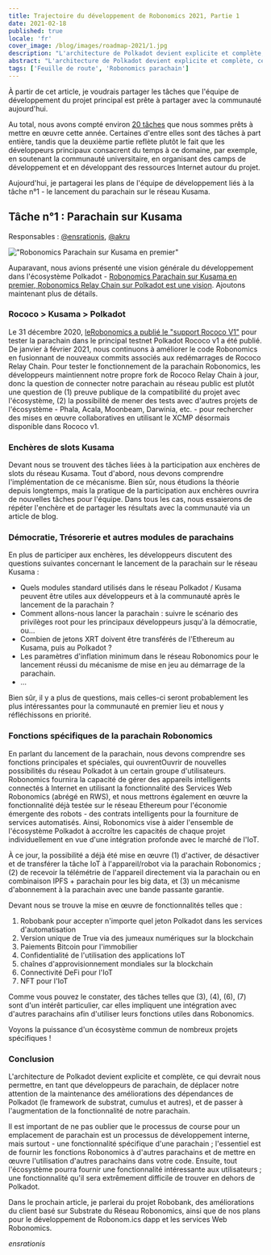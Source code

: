 ```yaml
---
title: Trajectoire du développement de Robonomics 2021, Partie 1
date: 2021-02-18
published: true
locale: 'fr'
cover_image: /blog/images/roadmap-2021/1.jpg
description: "L'architecture de Polkadot devient explicite et complète, ce qui devrait nous permettre, en tant que développeurs de parachain, de déplacer notre focus de la maintenance des améliorations des dépendances de Polkadot (le framework de substrat, cumulus et autres), pour nous concentrer sur l'augmentation de la fonctionnalité de notre parachain."
abstract: "L'architecture de Polkadot devient explicite et complète, ce qui devrait nous permettre, en tant que développeurs de parachain, de déplacer notre focus de la maintenance des améliorations des dépendances de Polkadot (le framework de substrat, cumulus et autres), pour nous concentrer sur l'augmentation de la fonctionnalité de notre parachain."
tags: ['Feuille de route', 'Robonomics parachain']
---
```


À partir de cet article, je voudrais partager les tâches que l'équipe de développement du projet principal est prête à partager avec la communauté aujourd'hui.

Au total, nous avons compté environ [20 tâches](https://github.com/orgs/airalab/projects/7) que nous sommes prêts à mettre en œuvre cette année. Certaines d'entre elles sont des tâches à part entière, tandis que la deuxième partie reflète plutôt le fait que les développeurs principaux consacrent du temps à ce domaine, par exemple, en soutenant la communauté universitaire, en organisant des camps de développement et en développant des ressources Internet autour du projet.

Aujourd'hui, je partagerai les plans de l'équipe de développement liés à la tâche n°1 - le lancement du parachain sur le réseau Kusama.

## Tâche n°1 : Parachain sur Kusama
Responsables : [@ensrationis](https://scholar.google.com/citations?user=0c53yygAAAAJ&hl=en), [@akru](https://github.com/akru)

!["Robonomics Parachain sur Kusama en premier"](/blog/images/robonomics-parachain-lease-offering/Robonomics_Parachain-web.jpg)

Auparavant, nous avions présenté une vision générale du développement dans l'écosystème Polkadot - [Robonomics Parachain sur Kusama en premier, Robonomics Relay Chain sur Polkadot est une vision](https://robonomics.network/blog/robonomics-parachain-lease-offering/). Ajoutons maintenant plus de détails.

### Rococo > Kusama > Polkadot 

Le 31 décembre 2020, [leRobonomics a publié le "support Rococo V1"](https://github.com/airalab/robonomics/releases/tag/v0.22.0) pour tester la parachain dans le principal testnet Polkadot Rococo v1 a été publié. De janvier à février 2021, nous continuons à améliorer le code Robonomics en fusionnant de nouveaux commits associés aux redémarrages de Rococo Relay Chain. Pour tester le fonctionnement de la parachain Robonomics, les développeurs maintiennent notre propre fork de Rococo Relay Chain à jour, donc la question de connecter notre parachain au réseau public est plutôt une question de (1) preuve publique de la compatibilité du projet avec l'écosystème, (2) la possibilité de mener des tests avec d'autres projets de l'écosystème - Phala, Acala, Moonbeam, Darwinia, etc. - pour rechercher des mises en œuvre collaboratives en utilisant le XCMP désormais disponible dans Rococo v1.

### Enchères de slots Kusama

Devant nous se trouvent des tâches liées à la participation aux enchères de slots du réseau Kusama. Tout d'abord, nous devons comprendre l'implémentation de ce mécanisme. Bien sûr, nous étudions la théorie depuis longtemps, mais la pratique de la participation aux enchères ouvrira de nouvelles tâches pour l'équipe. Dans tous les cas, nous essaierons de répéter l'enchère et de partager les résultats avec la communauté via un article de blog.

### Démocratie, Trésorerie et autres modules de parachains

En plus de participer aux enchères, les développeurs discutent des questions suivantes concernant le lancement de la parachain sur le réseau Kusama :

* Quels modules standard utilisés dans le réseau Polkadot / Kusama peuvent être utiles aux développeurs et à la communauté après le lancement de la parachain ?
* Comment allons-nous lancer la parachain : suivre le scénario des privilèges root pour les principaux développeurs jusqu'à la démocratie, ou…
* Combien de jetons XRT doivent être transférés de l'Ethereum au Kusama, puis au Polkadot ?
* Les paramètres d'inflation minimum dans le réseau Robonomics pour le lancement réussi du mécanisme de mise en jeu au démarrage de la parachain.
* …

Bien sûr, il y a plus de questions, mais celles-ci seront probablement les plus intéressantes pour la communauté en premier lieu et nous y réfléchissons en priorité.

### Fonctions spécifiques de la parachain Robonomics

En parlant du lancement de la parachain, nous devons comprendre ses fonctions principales et spéciales, qui ouvrentOuvrir de nouvelles possibilités du réseau Polkadot à un certain groupe d'utilisateurs. Robonomics fournira la capacité de gérer des appareils intelligents connectés à Internet en utilisant la fonctionnalité des Services Web Robonomics (abrégé en RWS), et nous mettrons également en œuvre la fonctionnalité déjà testée sur le réseau Ethereum pour l'économie émergente des robots - des contrats intelligents pour la fourniture de services automatisés. Ainsi, Robonomics vise à aider l'ensemble de l'écosystème Polkadot à accroître les capacités de chaque projet individuellement en vue d'une intégration profonde avec le marché de l'IoT.

À ce jour, la possibilité a déjà été mise en œuvre (1) d'activer, de désactiver et de transférer la tâche IoT à l'appareil/robot via la parachain Robonomics ; (2) de recevoir la télémétrie de l'appareil directement via la parachain ou en combinaison IPFS + parachain pour les big data, et (3) un mécanisme d'abonnement à la parachain avec une bande passante garantie.

Devant nous se trouve la mise en œuvre de fonctionnalités telles que :

1. Robobank pour accepter n'importe quel jeton Polkadot dans les services d'automatisation
2. Version unique de True via des jumeaux numériques sur la blockchain
3. Paiements Bitcoin pour l'immobilier
4. Confidentialité de l'utilisation des applications IoT
5. chaînes d'approvisionnement mondiales sur la blockchain
6. Connectivité DeFi pour l'IoT
7. NFT pour l'IoT

Comme vous pouvez le constater, des tâches telles que (3), (4), (6), (7) sont d'un intérêt particulier, car elles impliquent une intégration avec d'autres parachains afin d'utiliser leurs fonctions utiles dans Robonomics.

Voyons la puissance d'un écosystème commun de nombreux projets spécifiques !

### Conclusion

L'architecture de Polkadot devient explicite et complète, ce qui devrait nous permettre, en tant que développeurs de parachain, de déplacer notre attention de la maintenance des améliorations des dépendances de Polkadot (le framework de substrat, cumulus et autres), et de passer à l'augmentation de la fonctionnalité de notre parachain.

Il est important de ne pas oublier que le processus de course pour un emplacement de parachain est un processus de développement interne, mais surtout - une fonctionnalité spécifique d'une parachain ; l'essentiel est de fournir les fonctions Robonomics à d'autres parachains et de mettre en œuvre l'utilisation d'autres parachains dans votre code. Ensuite, tout l'écosystème pourra fournir une fonctionnalité intéressante aux utilisateurs ; une fonctionnalité qu'il sera extrêmement difficile de trouver en dehors de Polkadot.

Dans le prochain article, je parlerai du projet Robobank, des améliorations du client basé sur Substrate du Réseau Robonomics, ainsi que de nos plans pour le développement de Robonom.ics dapp et les services Web Robonomics.

*ensrationis*